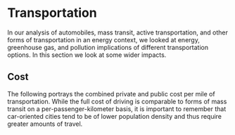 # Transportation

In our analysis of automobiles, mass transit, active transportation, and other forms of transportation in an energy context, we looked at energy, greenhouse gas, and pollution implications of different transportation options. In this section we look at some wider impacts.

## Cost
The following portrays the combined private and public cost per mile of transportation. While the full cost of driving is comparable to forms of mass transit on a per-passenger-kilometer basis, it is important to remember that car-oriented cities tend to be of lower population density and thus require greater amounts of travel.